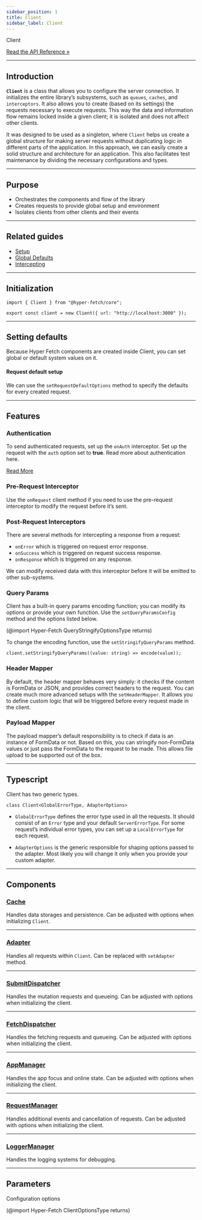 ```yaml
---
sidebar_position: 1
title: Client
sidebar_label: Client
---
```


<div class="api-link">
  <div class="api-link-title">Client</div>
  <div class="api-link-sub-title">

[Read the API Reference »](/api/Hyper-Fetch/Class/Client.mdx)

  </div>
</div>

---

## Introduction

**`Client`** is a class that allows you to configure the server connection. It initializes the entire library’s
subsystems, such as `queues`, `caches`, and `interceptors`. It also allows you to create (based on its settings) the
requests necessary to execute requests. This way the data and information flow remains locked inside a given client; it
is isolated and does not affect other clients.

It was designed to be used as a singleton, where `Client` helps us create a global structure for making server requests
without duplicating logic in different parts of the application. In this approach, we can easily create a solid
structure and architecture for an application. This also facilitates test maintenance by dividing the necessary
configurations and types.

---

## Purpose

- Orchestrates the components and flow of the library
- Creates requests to provide global setup and environment
- Isolates clients from other clients and their events

---

## Related guides

- [Setup](/guides/01-basic/setup.mdx)
- [Global Defaults](/guides/01-basic/global-defaults.mdx)
- [Intercepting](/guides/02-advanced/intercepting.mdx)

---

## Initialization

```tsx
import { Client } from "@hyper-fetch/core";

export const client = new Client({ url: "http://localhost:3000" });
```

---

## Setting defaults

Because Hyper Fetch components are created inside Client, you can set global or default system values on it.

#### Request default setup

We can use the `setRequestDefaultOptions` method to specify the defaults for every created request.

---

## Features

### Authentication

To send authenticated requests, set up the `onAuth` interceptor. Set up the request with the `auth` option set to
**true**. Read more about authentication here.

[Read More](/guides/01-basic/authentication.mdx)

### Pre-Request Interceptor

Use the `onRequest` client method if you need to use the pre-request interceptor to modify the request before it’s sent.

### Post-Request Interceptors

There are several methods for intercepting a response from a request:

- `onError` which is triggered on request error response.
- `onSuccess` which is triggered on request success response.
- `onResponse` which is triggered on any response.

We can modify received data with this interceptor before it will be emitted to other sub-systems.

### Query Params

Client has a built-in query params encoding function; you can modify its options or provide your own function. Use the
`setQueryParamsConfig` method and the options listed below.

(@import Hyper-Fetch QueryStringifyOptionsType returns)

To change the encoding function, use the `setStringifyQueryParams` method.

```tsx
client.setStringifyQueryParams((value: string) => encode(value));
```

### Header Mapper

By default, the header mapper behaves very simply: it checks if the content is FormData or JSON, and provides correct
headers to the request. You can create much more advanced setups with the `setHeaderMapper`. It allows you to define
custom logic that will be triggered before every request made in the client.

### Payload Mapper

The payload mapper’s default responsibility is to check if data is an instance of FormData or not. Based on this, you
can stringify non-FormData values or just pass the FormData to the request to be made. This allows file upload to be
supported out of the box.

---

## Typescript

Client has two generic types.

```tsx
class Client<GlobalErrorType, AdapterOptions>
```

- `GlobalErrorType` defines the error type used in all the requests. It should consist of an `Error` type and your
  default `ServerErrorType`. For some request’s individual error types, you can set up a `LocalErrorType` for each
  request.

- `AdapterOptions` is the generic responsible for shaping options passed to the adapter. Most likely you will change it
  only when you provide your custom adapter.

---

## Components

### [Cache](/api/Hyper-Fetch/Class/Cache.mdx)

Handles data storages and persistence. Can be adjusted with options when initializing `Client`.

---

### [Adapter](/api/Hyper-Fetch/Function/adapter.mdx)

Handles all requests within `Client`. Can be replaced with `setAdapter` method.

---

### [SubmitDispatcher](/api/Hyper-Fetch/Class/Dispatcher.mdx)

Handles the mutation requests and queueing. Can be adjusted with options when initializing the client.

---

### [FetchDispatcher](/api/Hyper-Fetch/Class/Dispatcher.mdx)

Handles the fetching requests and queueing. Can be adjusted with options when initializing the client.

---

### [AppManager](/api/Hyper-Fetch/Class/AppManager.mdx)

Handles the app focus and online state. Can be adjusted with options when initializing the client.

---

### [RequestManager](/api/Hyper-Fetch/Class/RequestManager.mdx)

Handles additional events and cancellation of requests. Can be adjusted with options when initializing the client.

---

### [LoggerManager](/api/Hyper-Fetch/Class/LoggerManager.mdx)

Handles the logging systems for debugging.

---

## Parameters

Configuration options

(@import Hyper-Fetch ClientOptionsType returns)

<!-- ## Authentication

1. Adding the headers to the request during authentication

```tsx
export const client = new Client({ url }).onAuth((request) => {
  const state = store.getState();
  const authToken = state.auth.token;

  // Before each request with setting "auth: true" add the Bearer token
  return request.setHeaders({
    ...request.headers,
    Authorization: `Bearer ${authToken}`,
  });
});

export const getUsers = client.createRequest<{ name: string; email: string }>()({
  method: "GET",
  endpoint: "/users",
  auth: true, // Important!
});
```

2. Refreshing the token

```tsx
export const client = new Client({ url }).onError(async (res, request) => {
  const status = res[2];
  const refreshToken = localStorage.getItem(REFRESH_TOKEN_STORAGE_FIELD);

  // Check if request has the used value - this will ensure you will not go into infinite loop
  if (!request.used && refreshToken && status === 401) {
    // Prepare the refresh token request
    const postRefreshToken = client.createRequest<LoginResponse, LoginData>()({
      endpoint: "/refresh-token",
      method: "POST",
    });

    // Call the request to receive new tokens
    const [data] = await postRefreshToken.setData({ refreshToken }).exec();

    if (data) {
      // Safe the new tokens
      localStorage.setItem(TOKEN_STORAGE_FIELD, data.token);
      localStorage.setItem(REFRESH_TOKEN_STORAGE_FIELD, data.refreshToken);
      // Repeat the request
      return request.setUsed(true).send();
    }
  }
  // Return the initial response is something goes wrong
  return res;
});
``` -->

<!--

- connection graph with request and other systems

-->

<!--
## TODOS and examples

- TODO - subsection for Client -> providing own adapter (other than XHR) + options
- TODO - subsection for Client -> providing own cache.
- TODO - subsection for Client -> section for providing own Manager implementation.
- TODO - subsection for Client -> section for providing own queues implementation. -->
